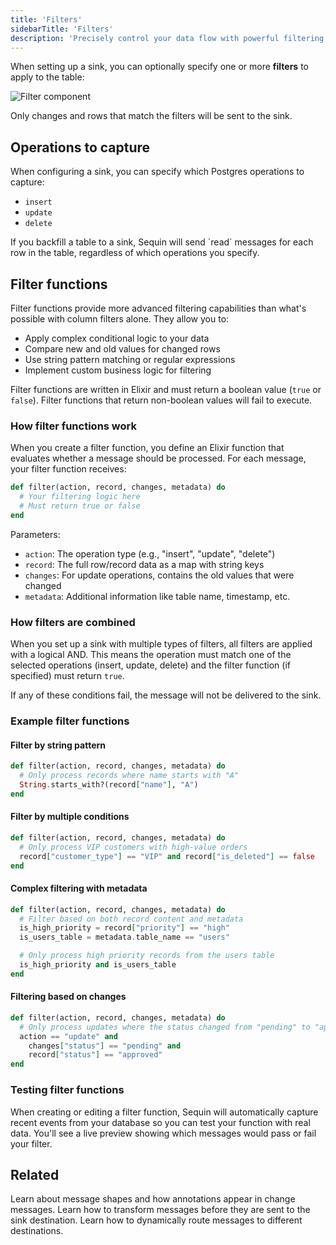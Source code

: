 ```yaml
---
title: 'Filters'
sidebarTitle: 'Filters'
description: 'Precisely control your data flow with powerful filtering options. Learn to filter by operation type, column values, and even nested JSON fields for efficient CDC processing.'
---
```


When setting up a sink, you can optionally specify one or more **filters** to apply to the table:

<Frame>
  <img style={{maxWidth: '600px'}} src="/images/reference/filter-component.png" alt="Filter component" />
</Frame>

Only changes and rows that match the filters will be sent to the sink.

## Operations to capture

When configuring a sink, you can specify which Postgres operations to capture:

- `insert`
- `update`
- `delete`

<Note>
  If you backfill a table to a sink, Sequin will send `read` messages for each row in the table, regardless of which operations you specify.
</Note>

## Filter functions

Filter functions provide more advanced filtering capabilities than what's possible with column filters alone. They allow you to:

- Apply complex conditional logic to your data
- Compare new and old values for changed rows
- Use string pattern matching or regular expressions
- Implement custom business logic for filtering

Filter functions are written in Elixir and must return a boolean value (`true` or `false`). Filter functions that return non-boolean values will fail to execute.

### How filter functions work

When you create a filter function, you define an Elixir function that evaluates whether a message should be processed. For each message, your filter function receives:

```elixir
def filter(action, record, changes, metadata) do
  # Your filtering logic here
  # Must return true or false
end
```

Parameters:
- `action`: The operation type (e.g., "insert", "update", "delete")
- `record`: The full row/record data as a map with string keys
- `changes`: For update operations, contains the old values that were changed
- `metadata`: Additional information like table name, timestamp, etc.

### How filters are combined

When you set up a sink with multiple types of filters, all filters are applied with a logical AND. This means the operation must match one of the selected operations (insert, update, delete) and the filter function (if specified) must return `true`.

If any of these conditions fail, the message will not be delivered to the sink.

### Example filter functions

#### Filter by string pattern

```elixir
def filter(action, record, changes, metadata) do
  # Only process records where name starts with "A"
  String.starts_with?(record["name"], "A")
end
```

#### Filter by multiple conditions

```elixir
def filter(action, record, changes, metadata) do
  # Only process VIP customers with high-value orders
  record["customer_type"] == "VIP" and record["is_deleted"] == false
end
```

#### Complex filtering with metadata

```elixir
def filter(action, record, changes, metadata) do
  # Filter based on both record content and metadata
  is_high_priority = record["priority"] == "high"
  is_users_table = metadata.table_name == "users"

  # Only process high priority records from the users table
  is_high_priority and is_users_table
end
```

#### Filtering based on changes

```elixir
def filter(action, record, changes, metadata) do
  # Only process updates where the status changed from "pending" to "approved"
  action == "update" and
    changes["status"] == "pending" and
    record["status"] == "approved"
end
```

### Testing filter functions

When creating or editing a filter function, Sequin will automatically capture recent events from your database so you can test your function with real data. You'll see a live preview showing which messages would pass or fail your filter.

## Related

<CardGroup>
  <Card title="Messages reference" icon="message-dots" href="/reference/payloads">
    Learn about message shapes and how annotations appear in change messages.
  </Card>
  <Card title="Transforms" icon="wand-magic-sparkles" href="/reference/transforms">
    Learn how to transform messages before they are sent to the sink destination.
  </Card>
  <Card title="Routing" icon="route" href="/reference/routing">
    Learn how to dynamically route messages to different destinations.
  </Card>
</CardGroup>

